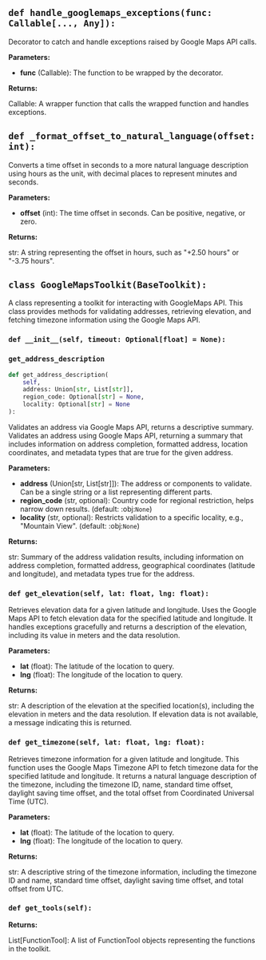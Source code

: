 <a id="camel.toolkits.google_maps_toolkit"></a>

<a id="camel.toolkits.google_maps_toolkit.handle_googlemaps_exceptions"></a>

## `def handle_googlemaps_exceptions(func: Callable[..., Any]):`

Decorator to catch and handle exceptions raised by Google Maps API
calls.

**Parameters:**

- **func** (Callable): The function to be wrapped by the decorator.

**Returns:**

  Callable: A wrapper function that calls the wrapped function and
handles exceptions.

<a id="camel.toolkits.google_maps_toolkit._format_offset_to_natural_language"></a>

## `def _format_offset_to_natural_language(offset: int):`

Converts a time offset in seconds to a more natural language
description using hours as the unit, with decimal places to represent
minutes and seconds.

**Parameters:**

- **offset** (int): The time offset in seconds. Can be positive, negative, or zero.

**Returns:**

  str: A string representing the offset in hours, such as
"+2.50 hours" or "-3.75 hours".

<a id="camel.toolkits.google_maps_toolkit.GoogleMapsToolkit"></a>

## `class GoogleMapsToolkit(BaseToolkit):`

A class representing a toolkit for interacting with GoogleMaps API.
This class provides methods for validating addresses, retrieving elevation,
and fetching timezone information using the Google Maps API.

<a id="camel.toolkits.google_maps_toolkit.GoogleMapsToolkit.__init__"></a>

### `def __init__(self, timeout: Optional[float] = None):`

<a id="camel.toolkits.google_maps_toolkit.GoogleMapsToolkit.get_address_description"></a>

### `get_address_description`

```python
def get_address_description(
    self,
    address: Union[str, List[str]],
    region_code: Optional[str] = None,
    locality: Optional[str] = None
):
```

Validates an address via Google Maps API, returns a descriptive
summary. Validates an address using Google Maps API, returning a
summary that includes information on address completion, formatted
address, location coordinates, and metadata types that are true for
the given address.

**Parameters:**

- **address** (Union[str, List[str]]): The address or components to validate. Can be a single string or a list representing different parts.
- **region_code** (str, optional): Country code for regional restriction, helps narrow down results. (default: :obj:`None`)
- **locality** (str, optional): Restricts validation to a specific locality, e.g., "Mountain View". (default: :obj:`None`)

**Returns:**

  str: Summary of the address validation results, including
information on address completion, formatted address,
geographical coordinates (latitude and longitude), and metadata
types true for the address.

<a id="camel.toolkits.google_maps_toolkit.GoogleMapsToolkit.get_elevation"></a>

### `def get_elevation(self, lat: float, lng: float):`

Retrieves elevation data for a given latitude and longitude.
Uses the Google Maps API to fetch elevation data for the specified
latitude and longitude. It handles exceptions gracefully and returns a
description of the elevation, including its value in meters and the
data resolution.

**Parameters:**

- **lat** (float): The latitude of the location to query.
- **lng** (float): The longitude of the location to query.

**Returns:**

  str: A description of the elevation at the specified location(s),
including the elevation in meters and the data resolution. If
elevation data is not available, a message indicating this is
returned.

<a id="camel.toolkits.google_maps_toolkit.GoogleMapsToolkit.get_timezone"></a>

### `def get_timezone(self, lat: float, lng: float):`

Retrieves timezone information for a given latitude and longitude.
This function uses the Google Maps Timezone API to fetch timezone
data for the specified latitude and longitude. It returns a natural
language description of the timezone, including the timezone ID, name,
standard time offset, daylight saving time offset, and the total
offset from Coordinated Universal Time (UTC).

**Parameters:**

- **lat** (float): The latitude of the location to query.
- **lng** (float): The longitude of the location to query.

**Returns:**

  str: A descriptive string of the timezone information,
including the timezone ID and name, standard time offset,
daylight saving time offset, and total offset from UTC.

<a id="camel.toolkits.google_maps_toolkit.GoogleMapsToolkit.get_tools"></a>

### `def get_tools(self):`

**Returns:**

  List[FunctionTool]: A list of FunctionTool objects
representing the functions in the toolkit.

